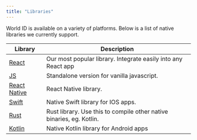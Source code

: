 ```yaml
---
title: "Libraries"
---
```


World ID is available on a variety of platforms. Below is a list of native libraries we currently support.

| Library | Description |
|---------|-------------|
| [React](https://www.npmjs.com/package/@worldcoin/idkit) | Our most popular library. Integrate easily into any React app |
| [JS](https://www.npmjs.com/package/@worldcoin/idkit-standalone) | Standalone version for vanilla javascript. |
| [React Native](https://www.npmjs.com/package/@worldcoin/idkit-react-native) | React Native library. |
| [Swift](https://swiftpackageindex.com/worldcoin/idkit-swift) | Native Swift library for IOS apps. |
| [Rust](https://crates.io/crates/idkit) | Rust library. Use this to compile other native binaries, eg. Kotlin. |
| [Kotlin](https://github.com/worldcoin/idkit-kotlin/packages/2232016) | Native Kotlin library for Android apps |
